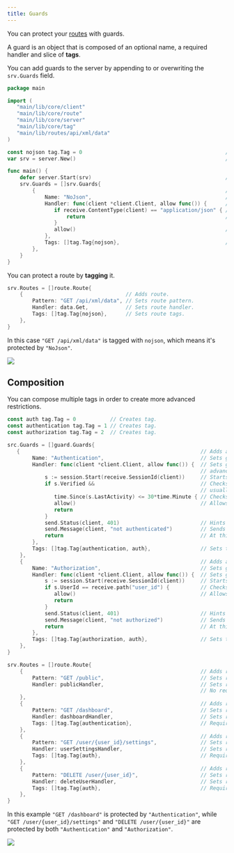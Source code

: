 ```yaml
---
title: Guards
---
```



You can protect your [routes](../basics#routes) with guards.

A guard is an object that is composed of an optional name, a required handler and slice of **tags**.

You can add guards to the server by appending to or overwriting the `srv.Guards` field.

```go
package main

import (
   "main/lib/core/client"
   "main/lib/core/route"
   "main/lib/core/server"
   "main/lib/core/tag"
   "main/lib/routes/api/xml/data"
)

const nojson tag.Tag = 0                                              // Creates tag.
var srv = server.New()                                                // Creates server.

func main() {
    defer server.Start(srv)                                           // Starts server.
    srv.Guards = []srv.Guards{
        {                                                             // Adds guard.
            Name: "NoJson",                                           // Sets guard name (It's useful for logs).
            Handler: func(client *client.Client, allow func()) {      // Sets guard handler.
               if receive.ContentType(client) == "application/json" { // Checks content type.
                   return                                             // Returns - this will actually terminate the connection.
               }
               allow()                                                // Allows request through.
            },
            Tags: []tag.Tag{nojson},                                  // Sets guard tags.
        },
    }
}
```

You can protect a route by **tagging** it.

```go
srv.Routes = []route.Route{
    {                                 // Adds route.
        Pattern: "GET /api/xml/data", // Sets route pattern.
        Handler: data.Get,            // Sets route handler.
        Tags: []tag.Tag{nojson},      // Sets route tags.
    },
}
```

In this case `"GET /api/xml/data"` is tagged with `nojson`, which means it's protected by `"NoJson"`.

![](guards100.svg)

## Composition

You can compose multiple tags in order to create more advanced restrictions.

```go
const auth tag.Tag = 0           // Creates tag.
const authentication tag.Tag = 1 // Creates tag.
const authorization tag.Tag = 2  // Creates tag.
```

```go
src.Guards = []guard.Guards{
   {                                                          // Adds authentication guard.
        Name: "Authentication",                               // Sets guard name (useful for logs).
        Handler: func(client *client.Client, allow func()) {  // Sets guard handler. Call allow() in order to permit the request to
                                                              // advance to the next guard or to the route handler.
            s := session.Start(receive.SessionId(client))     // Starts session.
            if s.Verified &&                                  // Checks if client is verified. This "Verified" field is
                                                              // usually set by a public route, like a /login page.
               time.Since(s.LastActivity) <= 30*time.Minute { // Checks if client has been active in the past 30 minutes.
               allow()                                        // Allows the request through.
               return
            }
            send.Status(client, 401)                          // Hints to client that authentication is missing.
            send.Message(client, "not authenticated")         // Sends a readable hint message.
            return                                            // At this point allow() has not been called, so the request is blocked.
        },
        Tags: []tag.Tag{authentication, auth},                // Sets the guard tags - use any of these tags to apply this guard to any route.
    },
    {                                                         // Adds authorization guard.
        Name: "Authorization",                                // Sets guard name (useful for logs).
        Handler: func(client *client.Client, allow func()) {  // Sets guard handler.
            s := session.Start(receive.SessionId(client))     // Starts session.
            if s.UserId == receive.path("user_id") {          // Checks if session user id matches requested user id.
               allow()                                        // Allows the request through.
               return
            }
            send.Status(client, 401)                          // Hints to client that authorization is missing.
            send.Message(client, "not authorized")            // Sends a readable hint message.
            return                                            // At this point allow() has not been called, so the request is blocked.
        },
        Tags: []tag.Tag{authorization, auth},                 // Sets the guard tags - use any of these tags to apply this guard to any route.
    },
}

srv.Routes = []route.Route{     
    {                                                         // Adds route.
        Pattern: "GET /public",                               // Sets route pattern.
        Handler: publicHandler,                               // Sets route handler.
                                                              // No requirements - it's public.
    },
    {                                                         // Adds route.
        Pattern: "GET /dashboard",                            // Sets route pattern.
        Handler: dashboardHandler,                            // Sets route handler.
        Tags: []tag.Tag{authentication},                      // Requires authentication.
    },
    {                                                         // Adds route.
        Pattern: "GET /user/{user_id}/settings",              // Sets route pattern.
        Handler: userSettingsHandler,                         // Sets route handler.
        Tags: []tag.Tag{auth},                                // Requires auth, meaning both authentication and authorization.
    },
    {                                                         // Adds route.
        Pattern: "DELETE /user/{user_id}",                    // Sets route pattern.
        Handler: deleteUserHandler,                           // Sets route handler.
        Tags: []tag.Tag{auth},                                // Requires auth, meaning both authentication and authorization.
    },
}
```

In this example `"GET /dashboard"` is protected by `"Authentication"`, while `"GET /user/{user_id}/settings"` and `"DELETE /user/{user_id}"` are protected by both `"Authentication"` and `"Authorization"`.

![](guards200.svg)
